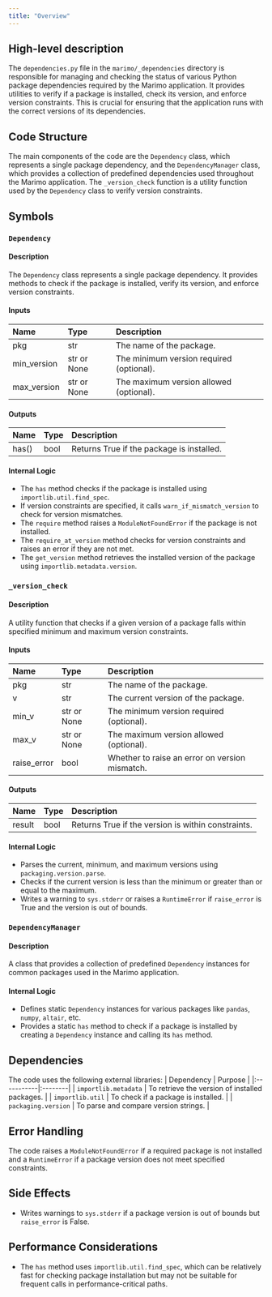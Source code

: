 ```yaml
---
title: "Overview"
---
```


## High-level description

The `dependencies.py` file in the `marimo/_dependencies` directory is responsible for managing and checking the status of various Python package dependencies required by the Marimo application. It provides utilities to verify if a package is installed, check its version, and enforce version constraints. This is crucial for ensuring that the application runs with the correct versions of its dependencies.

## Code Structure

The main components of the code are the `Dependency` class, which represents a single package dependency, and the `DependencyManager` class, which provides a collection of predefined dependencies used throughout the Marimo application. The `_version_check` function is a utility function used by the `Dependency` class to verify version constraints.

## Symbols

### `Dependency`
#### Description
The `Dependency` class represents a single package dependency. It provides methods to check if the package is installed, verify its version, and enforce version constraints.

#### Inputs
| Name       | Type   | Description                                      |
|:-----------|:-------|:-------------------------------------------------|
| pkg        | str    | The name of the package.                         |
| min_version| str or None | The minimum version required (optional).    |
| max_version| str or None | The maximum version allowed (optional).     |

#### Outputs
| Name   | Type | Description                          |
|:-------|:-----|:-------------------------------------|
| has()  | bool | Returns True if the package is installed. |

#### Internal Logic
- The `has` method checks if the package is installed using `importlib.util.find_spec`.
- If version constraints are specified, it calls `warn_if_mismatch_version` to check for version mismatches.
- The `require` method raises a `ModuleNotFoundError` if the package is not installed.
- The `require_at_version` method checks for version constraints and raises an error if they are not met.
- The `get_version` method retrieves the installed version of the package using `importlib.metadata.version`.

### `_version_check`
#### Description
A utility function that checks if a given version of a package falls within specified minimum and maximum version constraints.

#### Inputs
| Name       | Type   | Description                                      |
|:-----------|:-------|:-------------------------------------------------|
| pkg        | str    | The name of the package.                         |
| v          | str    | The current version of the package.              |
| min_v      | str or None | The minimum version required (optional).    |
| max_v      | str or None | The maximum version allowed (optional).     |
| raise_error| bool   | Whether to raise an error on version mismatch.   |

#### Outputs
| Name   | Type | Description                          |
|:-------|:-----|:-------------------------------------|
| result | bool | Returns True if the version is within constraints. |

#### Internal Logic
- Parses the current, minimum, and maximum versions using `packaging.version.parse`.
- Checks if the current version is less than the minimum or greater than or equal to the maximum.
- Writes a warning to `sys.stderr` or raises a `RuntimeError` if `raise_error` is True and the version is out of bounds.

### `DependencyManager`
#### Description
A class that provides a collection of predefined `Dependency` instances for common packages used in the Marimo application.

#### Internal Logic
- Defines static `Dependency` instances for various packages like `pandas`, `numpy`, `altair`, etc.
- Provides a static `has` method to check if a package is installed by creating a `Dependency` instance and calling its `has` method.

## Dependencies

The code uses the following external libraries:
| Dependency | Purpose |
|:-----------|:--------|
| `importlib.metadata` | To retrieve the version of installed packages. |
| `importlib.util` | To check if a package is installed. |
| `packaging.version` | To parse and compare version strings. |

## Error Handling

The code raises a `ModuleNotFoundError` if a required package is not installed and a `RuntimeError` if a package version does not meet specified constraints.

## Side Effects

- Writes warnings to `sys.stderr` if a package version is out of bounds but `raise_error` is False.

## Performance Considerations

- The `has` method uses `importlib.util.find_spec`, which can be relatively fast for checking package installation but may not be suitable for frequent calls in performance-critical paths.